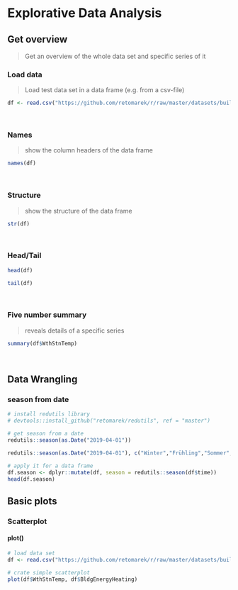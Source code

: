 # Explorative Data Analysis
## Get overview

> Get an overview of the whole data set and specific series of it

### Load data

> Load test data set in a data frame (e.g. from a csv-file)

```r
df <- read.csv("https://github.com/retomarek/r/raw/master/datasets/buildingMonitoringTestDataSet.csv", stringsAsFactors=FALSE, sep ="," )
```

<br>

### Names

> show the column headers of the data frame

```r
names(df)
```

<br>

### Structure

> show the structure of the data frame

```r
str(df)
```

<br>

### Head/Tail
```r
head(df)
```

```r
tail(df)
```

<br>

### Five number summary

> reveals details of a specific series

```r
summary(df$WthStnTemp)
```

<br>

## Data Wrangling
### season from date
```r
# install redutils library
# devtools::install_github("retomarek/redutils", ref = "master")

# get season from a date
redutils::season(as.Date("2019-04-01"))
```
```r
redutils::season(as.Date("2019-04-01"), c("Winter","Frühling","Sommer","Herbst"))
```
```r
# apply it for a data frame
df.season <- dplyr::mutate(df, season = redutils::season(df$time))
head(df.season)
```


## Basic plots
### Scatterplot
#### plot()
```r
# load data set
df <- read.csv("https://github.com/retomarek/r/raw/master/datasets/buildingMonitoringTestDataSet.csv", stringsAsFactors=FALSE, sep =",")

# crate simple scatterplot
plot(df$WthStnTemp, df$BldgEnergyHeating)
```
